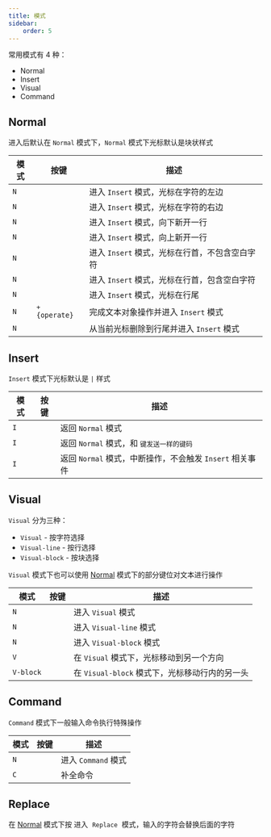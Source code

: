 ```yaml
---
title: 模式
sidebar:
    order: 5
---
```



常用模式有 4 种：

- Normal
- Insert
- Visual
- Command

## Normal

进入后默认在 `Normal` 模式下，`Normal` 模式下光标默认是块状样式

| 模式 | 按键                            | 描述                                           |
| ---- | ------------------------------- | ---------------------------------------------- |
| `N`  | <Kbd linux="i" />               | 进入 `Insert` 模式，光标在字符的左边           |
| `N`  | <Kbd linux="a" />               | 进入 `Insert` 模式，光标在字符的右边           |
| `N`  | <Kbd linux="o" />               | 进入 `Insert` 模式，向下新开一行               |
| `N`  | <Kbd linux="O" />               | 进入 `Insert` 模式，向上新开一行               |
| `N`  | <Kbd linux="I" />               | 进入 `Insert` 模式，光标在行首，不包含空白字符 |
| `N`  | <Kbd linux="g+I" />             | 进入 `Insert` 模式，光标在行首，包含空白字符   |
| `N`  | <Kbd linux="A" />               | 进入 `Insert` 模式，光标在行尾                 |
| `N`  | <Kbd linux="c" /> + `{operate}` | 完成文本对象操作并进入 `Insert` 模式           |
| `N`  | <Kbd linux="C" />               | 从当前光标删除到行尾并进入 `Insert` 模式       |

## Insert

`Insert` 模式下光标默认是 `|` 样式

| 模式 | 按键                   | 描述                                                        |
| ---- | ---------------------- | ----------------------------------------------------------- |
| `I`  | <Kbd linux="Esc" />    | 返回 `Normal` 模式                                          |
| `I`  | <Kbd linux="Ctrl+[" /> | 返回 `Normal` 模式，和 <Kbd linux="Esc" /> 键发送一样的键码 |
| `I`  | <Kbd linux="Ctrl+c" /> | 返回 `Normal` 模式，中断操作，不会触发 `Insert` 相关事件    |

## Visual

`Visual` 分为三种：

- `Visual` - 按字符选择
- `Visual-line` - 按行选择
- `Visual-block` - 按块选择

`Visual` 模式下也可以使用 [Normal](#normal) 模式下的部分键位对文本进行操作

| 模式      | 按键                   | 描述                                           |
| --------- | ---------------------- | ---------------------------------------------- |
| `N`       | <Kbd linux="v" />      | 进入 `Visual` 模式                             |
| `N`       | <Kbd linux="V" />      | 进入 `Visual-line` 模式                        |
| `N`       | <Kbd linux="Ctrl+v" /> | 进入 `Visual-block` 模式                       |
| `V`       | <Kbd linux="o" />      | 在 `Visual` 模式下，光标移动到另一个方向       |
| `V-block` | <Kbd linux="O" />      | 在 `Visual-block` 模式下，光标移动行内的另一头 |

## Command

`Command` 模式下一般输入命令执行特殊操作

| 模式 | 按键                | 描述                |
| ---- | ------------------- | ------------------- |
| `N`  | <Kbd linux=":" />   | 进入 `Command` 模式 |
| `C`  | <Kbd linux="Tab" /> | 补全命令            |

## Replace

在 [Normal](#normal) 模式下按 <Kbd linux="R" /> 进入 `Replace` 模式，输入的字符会替换后面的字符
